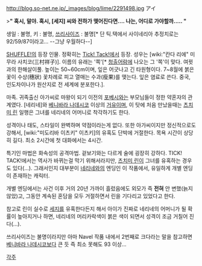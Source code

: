 http://blog.so-net.ne.jp/_images/blog/lime/2291498.jpg
アイ

>'''" 혹시, 말야. 혹시, [세지] 씨와 전하가 맺어진다면.... 나는, 어디로 가야할까..... "'''

생일 : 불명, 키 : 불명, [[쓰리사이즈]] : 불명[* 단 틱.택에서 사이네리아 추정치로는 92/59/87이라고... --그냥 우월하다--]

[[SHUFFLE!]]의 등장 인물. 정확히는 [[Tick! Tack!]]에서 등장. 성우는 [wiki:"칸다 리에" 미무라 사치코(三村祥子)]. 이름의 유래는 '쪽'[* [[청출어람]]에 나오는 그 '쪽'이 맞다. 여뀟과의 한해살이풀. 높이는 50~60cm이며, 잎은 어긋나고 긴 타원형이다. 7~8월에 붉은 꽃이 수상(穗狀) 꽃차례로 피고 열매는 수과(瘦果)를 맺는다. 잎은 염료로 쓴다. 중국, 인도차이나가 원산지로 전 세계에 분포한다.].

마족. 귀족출신 아가씨로 마왕이 되기 이전의 [[포베시]]와는 부모님들이 정한 약혼자의 관계였다. [네리네]와 [[베니바라 나데시코]] 이상의 [[거유]]이며, 이 탓에 처음 만났을때는 [[츠치미 린]] 일행은 그녀를 네리네의 어머니로 착각하기도 한다.

성격이나 태도, 스타일이 완벽하며 약점이라는게 없다. 또한 아가씨이지만 정신적으로도 강해서, [wiki:"미도리바 이츠키" 이츠키]의 유혹도 단박에 거절한다. 목욕 시간이 상당히 길다. 최소 2시간에 첫 대화에서는 4시간.

특기인 마법은 화속성의 공격마법. 겉보기와는 다르게 술에 굉장히 강하다. TICK! TACK!에서는 역사가 바뀌는걸 막기 위해서라지만, [[츠치미 린]]이 그녀를 유혹하는 경우도 있다(…). 그래서인지 대부분이 [[네리네]]와의 엔딩인 이 작품에서, 유일하게 개별 엔딩이 존재하는 캐릭터.

개별 엔딩에서는 사건 이후 거의 20년 가까이 흘렀음에도 외모가 즉 '''전혀''' 안 변했(늙지 않았)고, 그동안 계속된 혼담을 모두 거절하면서 린을 기다리고 있었다고 한다.

참고로 린이 실수로 [[세지]]를 유혹한다든지 해서 아이가 진짜로 네리네의 어머니가 될 확률이 높아지거나 하면, 네리네의 머리카락색이 붉은 색이 되면서 성격이 조금 거칠어 진다(…).

쓰리사이즈는 불명이라지만 아마 Navel 작품 내에서 2번째로 크다라는 말을 참고하면 [[베니바라 나데시코]]보다 큰 듯 즉 최소 못해도 93 이상...

[[각주]]
